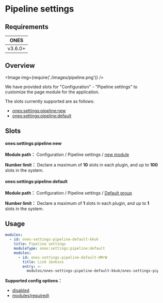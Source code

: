 
# Pipeline settings

## Requirements

| **ONES** |
| :------: |
| v3.6.0+  |

## Overview

<Image img={require('./images/pipeline.png')} />

We have provided slots for "Configuration" - "Pipeline settings" to customize the page module for the application.

The slots currently supported are as follows:

- [ones:settings:pipeline:new](#onessettingspipelinenew)
- [ones:settings:pipeline:default](#onessettingspipelinedefault)

## Slots

#### ones:settings:pipeline:new

**Module path：** Configuration / Pipeline settings / [new module](../index.mdx#slot-hierarchy)

**Number limit：** Declare a maximum of **10** slots in each plugin, and up to **100** slots in the system.

#### ones:settings:pipeline:default

**Module path：** Configuration / Pipeline settings / [Default group](../index.mdx#slot-hierarchy)

**Number limit：** Declare a maximum of **1** slots in each plugin, and up to **1** slots in the system.

## Usage

```yaml
modules:
  - id: ones-settings-pipeline-default-kkuk
    title: Pipeline settings
    moduleType: ones:settings:pipeline:default
    modules:
      - id: ones-settings-pipeline-default-HMrW
        title: Link Jenkins
        entry: >-
          modules/ones-settings-pipeline-default-kkuk/ones-settings-pipeline-default-HMrW/index.html
```

**Supported config options：**

- [disabled](../../../../../reference/config/plugin.yaml#disabled)
- [modules(required)](../../../../../reference/config/plugin.yaml#subModule)
